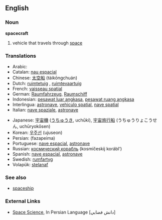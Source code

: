 ==English==

===Noun===
'''spacecraft'''

# vehicle that travels through [[space]]

===Translations===
{{top}}
*Arabic: {{ARchar|[[السفينة الفضائية]]}} {{Unicode|(as-safína l-faɖa’íyya)}}
*Catalan: [[nau espacial]]
*Chinese: [[太空船]] (tàikōngchuán)
*Dutch: [[ruimtetuig]] {{n}}, [[ruimtevaartuig]]
*French: [[vaisseau spatial]] {{m}}
*German: [[Raumfahrzeug]], [[Raumschiff]]
*Indonesian: [[pesawat luar angkasa]], [[pesawat ruang angkasa]]
*Interlingua: [[astronave]], [[vehiculo spatial]], [[nave spatial]]
*Italian: [[nave spaziale]], [[astronave]]
{{mid}}
*Japanese: [[宇宙機]] ([[うちゅうき]], uchūki), [[宇宙旅行船]] (うちゅうりょこうせん, uchūryokōsen)
*Korean: [[우주선]] (ujuseon)
*Persian: {{FAchar|[[فضاپیما]]}} (fazapeima)
*Portuguese: [[nave espacial]], [[astronave]]
*Russian: [[космический корабль]] (kosmíčeskij korábl’) {{m}}
*Spanish: [[nave espacial]], [[astronave]]
*Swedish: [[rumfartyg]]
*Volapük: [[stelanaf]]
{{bottom}}

===See also===
*[[spaceship]]

===External Links===
* [http://www.spacescience.ir Space Science], In Persian Language [دانش فضايي]